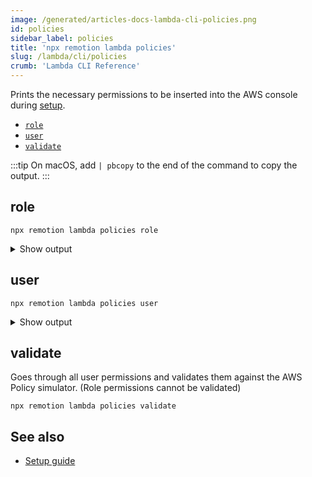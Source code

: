 ```yaml
---
image: /generated/articles-docs-lambda-cli-policies.png
id: policies
sidebar_label: policies
title: 'npx remotion lambda policies'
slug: /lambda/cli/policies
crumb: 'Lambda CLI Reference'
---
```



Prints the necessary permissions to be inserted into the AWS console during [setup](/docs/lambda/setup).

- [`role`](#role)
- [`user`](#user)
- [`validate`](#validate)

:::tip
On macOS, add `| pbcopy` to the end of the command to copy the output.
:::

## role

```
npx remotion lambda policies role
```

<details>
	<summary>Show output</summary>
	<RolePolicy />
</details>

## user

```
npx remotion lambda policies user
```

<details>
	<summary>Show output</summary>
	<UserPolicy />
</details>

## validate

Goes through all user permissions and validates them against the AWS Policy simulator. (Role permissions cannot be validated)

```
npx remotion lambda policies validate
```

## See also

- [Setup guide](/docs/lambda/setup)
